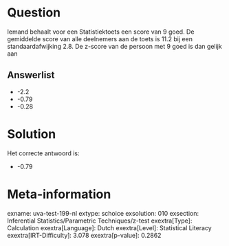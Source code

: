 Question
========

Iemand behaalt voor een Statistiektoets een score van 9 goed. De
gemiddelde score van alle deelnemers aan de toets is 11.2 bij een
standaardafwijking 2.8. De z-score van de persoon met 9 goed is dan
gelijk aan

Answerlist
----------

* -2.2
* -0.79
* -0.28

Solution
========

Het correcte antwoord is: 

* -0.79

Meta-information
================
exname: uva-test-199-nl
extype: schoice
exsolution: 010
exsection: Inferential Statistics/Parametric Techniques/z-test
exextra[Type]: Calculation
exextra[Language]: Dutch
exextra[Level]: Statistical Literacy
exextra[IRT-Difficulty]: 3.078
exextra[p-value]: 0.2862
